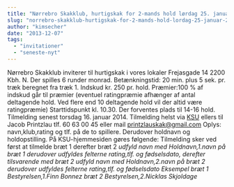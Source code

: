 ```yaml
---
title: "Nørrebro Skakklub, hurtigskak for 2-mands hold lørdag 25. januar 2014"
slug: "norrebro-skakklub-hurtigskak-for-2-mands-hold-lordag-25-januar-2014"
author: "kimsecher"
date: "2013-12-07"
tags: 
  - "invitationer"
  - "seneste-nyt"
---
```


Nørrebro Skakklub inviterer til hurtigskak i vores lokaler Frejasgade 14 2200 Kbh. N. Der spilles 6 runder monrad. Betænkningstid: 20 min. plus 5 sek. pr. træk beregnet fra træk 1. Indskud kr. 250 pr. hold. Præmier:100 % af indskud går til præmier (eventuel ratingpræmie afhænger af antal deltagende hold. Ved flere end 10 deltagende hold vil der altid være ratingpræmie) Starttidspunkt kl. 10.30. Der forventes plads til 14-16 hold. Tilmelding senest torsdag 16. januar 2014. Tilmelding helst via [KSU](http://ksu.dk/kalender/dotnet/viskalender.aspx?id=1289) ellers til Jacob Printzlau tlf. 60 63 00 45 eller mail printzlauskak@gmail.com Oplys: navn,klub,rating og tlf. på de to spillere. Derudover holdnavn og holdopstilling. På KSU-hjemmesiden gøres følgende: Tilmelding sker ved først at tilmelde bræt 1 derefter bræt 2 _udfyld navn med Holdnavn,1.navn på bræt 1 derudover udfyldes felterne rating,tlf. og fødselsdato, derefter tilsvarende med bræt 2 udfyld navn med Holdnavn,2.navn på bræt 2 derudover udfyldes felterne rating,tlf. og fødselsdato Eksempel bræt 1 Bestyrelsen,1.Finn Bonnez bræt 2 Bestyrelsen,2.Nicklas Skjoldage_
